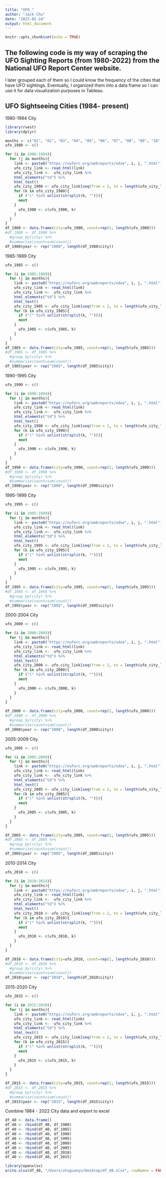 ```yaml
---
title: "UFO_"
author: "Jack Chu"
date: "2023-02-24"
output: html_document
---
```


```r
knitr::opts_chunk$set(echo = TRUE)
```
## The following code is my way of scraping the UFO Sighting Reports (from 1980-2022) from the National UFO Report Center website.
   I later grouped each of them so I could know the frequency of the cities that have UFO sightings. Eventually, I organized them into a 
   data frame so I can use it for data visualization purposes in Tableau.


## UFO Sightseeing Cities (1984- present)
1980-1984 City
```r
library(rvest)
library(dplyr)

months <- c("01", "02", "03", "04", "05", "06", "07", "08", "09", "10", "11", "12")
ufo_1980 <- c()

for (i in 1980:1984){
  for (j in months){
    link <- paste0("https://nuforc.org/webreports/ndxe", i, j, ".html")
    ufo_city_link <- read_html(link)
    ufo_city_link <-  ufo_city_link %>% 
    html_elements("td") %>% 
    html_text()
    ufo_city_1980 <- ufo_city_link[seq(from = 2, to = length(ufo_city_link), by = 9)]
    for (k in ufo_city_1980){
      if ("(" %in% unlist(strsplit(k, ""))){
      next
    }
      ufo_1980 <- c(ufo_1980, k)
    }
  }
}
df_1980 <- data.frame(city=ufo_1980, count=rep(1, length(ufo_1980)))
#df_1980 <- df_1980 %>% 
  #group_by(city) %>% 
  #summarise(count=sum(count))
df_1980$year <- rep("1980", length(df_1980$city))
```

1985-1989 City
```r
ufo_1985 <- c()

for (i in 1985:1989){
  for (j in months){
    link <- paste0("https://nuforc.org/webreports/ndxe", i, j, ".html")
    ufo_city_link <- read_html(link)
    ufo_city_link <-  ufo_city_link %>% 
    html_elements("td") %>% 
    html_text()
    ufo_city_1985 <- ufo_city_link[seq(from = 2, to = length(ufo_city_link), by = 9)]
    for (k in ufo_city_1985){
      if ("(" %in% unlist(strsplit(k, ""))){
      next
    }
      ufo_1985 <- c(ufo_1985, k)
    }
  }
}
df_1985 <- data.frame(city=ufo_1985, count=rep(1, length(ufo_1985)))
#df_1985 <- df_1985 %>% 
  #group_by(city) %>% 
  #summarise(count=sum(count))
df_1985$year <- rep("1985", length(df_1985$city))
```

1990-1995 City
```r
ufo_1990 <- c()

for (i in 1990:1994){
  for (j in months){
    link <- paste0("https://nuforc.org/webreports/ndxe", i, j, ".html")
    ufo_city_link <- read_html(link)
    ufo_city_link <-  ufo_city_link %>% 
    html_elements("td") %>% 
    html_text()
    ufo_city_1990 <- ufo_city_link[seq(from = 2, to = length(ufo_city_link), by = 9)]
    for (k in ufo_city_1990){
      if ("(" %in% unlist(strsplit(k, ""))){
      next
    }
      ufo_1990 <- c(ufo_1990, k)
    }
  }
}
df_1990 <- data.frame(city=ufo_1990, count=rep(1, length(ufo_1990)))
#df_1990 <- df_1990 %>% 
  #group_by(city) %>% 
  #summarise(count=sum(count))
df_1990$year <- rep("1990", length(df_1990$city))
```

1995-1999 City
```r
ufo_1995 <- c()

for (i in 1995:1999){
  for (j in months){
    link <- paste0("https://nuforc.org/webreports/ndxe", i, j, ".html")
    ufo_city_link <- read_html(link)
    ufo_city_link <-  ufo_city_link %>% 
    html_elements("td") %>% 
    html_text()
    ufo_city_1995 <- ufo_city_link[seq(from = 2, to = length(ufo_city_link), by = 9)]
    for (k in ufo_city_1995){
      if ("(" %in% unlist(strsplit(k, ""))){
      next
    }
      ufo_1995 <- c(ufo_1995, k)
    }
  }
}
df_1995 <- data.frame(city=ufo_1995, count=rep(1, length(ufo_1995)))
#df_1995 <- df_1995 %>% 
  #group_by(city) %>% 
  #summarise(count=sum(count))
df_1995$year <- rep("1995", length(df_1995$city))
```

2000-2004 City
```r
ufo_2000 <- c()

for (i in 2000:2004){
  for (j in months){
    link <- paste0("https://nuforc.org/webreports/ndxe", i, j, ".html")
    ufo_city_link <- read_html(link)
    ufo_city_link <-  ufo_city_link %>% 
    html_elements("td") %>% 
    html_text()
    ufo_city_2000 <- ufo_city_link[seq(from = 2, to = length(ufo_city_link), by = 9)]
    for (k in ufo_city_2000){
      if ("(" %in% unlist(strsplit(k, ""))){
      next
    }
      ufo_2000 <- c(ufo_2000, k)
    }
  }
}

df_2000 <- data.frame(city=ufo_2000, count=rep(1, length(ufo_2000)))
#df_2000 <- df_2000 %>% 
  #group_by(city) %>% 
  #summarise(count=sum(count))
df_2000$year <- rep("2000", length(df_2000$city))
```

2005-2009 City
```r
ufo_2005 <- c()

for (i in 2005:2009){
  for (j in months){
    link <- paste0("https://nuforc.org/webreports/ndxe", i, j, ".html")
    ufo_city_link <- read_html(link)
    ufo_city_link <-  ufo_city_link %>% 
    html_elements("td") %>% 
    html_text()
    ufo_city_2005 <- ufo_city_link[seq(from = 2, to = length(ufo_city_link), by = 9)]
    for (k in ufo_city_2005){
      if ("(" %in% unlist(strsplit(k, ""))){
      next
    }
      ufo_2005 <- c(ufo_2005, k)
    }
  }
}

df_2005 <- data.frame(city=ufo_2005, count=rep(1, length(ufo_2005)))
#df_2005 <- df_2005 %>% 
  #group_by(city) %>% 
  #summarise(count=sum(count))
df_2005$year <- rep("2005", length(df_2005$city))
```


2010-2014 City
```r
ufo_2010 <- c()

for (i in 2010:2014){
  for (j in months){
    link <- paste0("https://nuforc.org/webreports/ndxe", i, j, ".html")
    ufo_city_link <- read_html(link)
    ufo_city_link <-  ufo_city_link %>% 
    html_elements("td") %>% 
    html_text()
    ufo_city_2010 <- ufo_city_link[seq(from = 2, to = length(ufo_city_link), by = 9)]
    for (k in ufo_city_2010){
      if ("(" %in% unlist(strsplit(k, ""))){
      next
    }
      ufo_2010 <- c(ufo_2010, k)
    }
  }
}

df_2010 <- data.frame(city=ufo_2010, count=rep(1, length(ufo_2010)))
#df_2010 <- df_2010 %>% 
  #group_by(city) %>% 
  #summarise(count=sum(count))
df_2010$year <- rep("2010", length(df_2010$city))
```


2015-2020 City
```r
ufo_2015 <- c()

for (i in 2015:2020){
  for (j in months){
    link <- paste0("https://nuforc.org/webreports/ndxe", i, j, ".html")
    ufo_city_link <- read_html(link)
    ufo_city_link <-  ufo_city_link %>% 
    html_elements("td") %>% 
    html_text()
    ufo_city_2015 <- ufo_city_link[seq(from = 2, to = length(ufo_city_link), by = 9)]
    for (k in ufo_city_2015){
      if ("(" %in% unlist(strsplit(k, ""))){
      next
    }
      ufo_2015 <- c(ufo_2015, k)
    }
  }
}

df_2015 <- data.frame(city=ufo_2015, count=rep(1, length(ufo_2015)))
#df_2015 <- df_2015 %>% 
  #group_by(city) %>% 
  #summarise(count=sum(count))
df_2015$year <- rep("2015", length(df_2015$city))
```


Combine 1984 - 2022 City data and export to excel
```r
df_40 <- data.frame()
df_40 <- rbind(df_40, df_1980)
df_40 <- rbind(df_40, df_1985)
df_40 <- rbind(df_40, df_1990)
df_40 <- rbind(df_40, df_1995)
df_40 <- rbind(df_40, df_2000)
df_40 <- rbind(df_40, df_2005)
df_40 <- rbind(df_40, df_2010)
df_40 <- rbind(df_40, df_2015)

library(openxlsx)
write.xlsx(df_40, "/Users/zhuguanyu/Desktop/df_40.xlsx", rowNames = FALSE)
```



